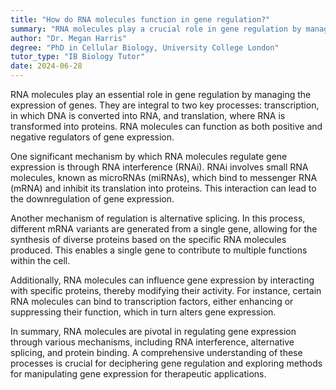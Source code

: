 ```yaml
---
title: "How do RNA molecules function in gene regulation?"
summary: "RNA molecules play a crucial role in gene regulation by managing the expression levels of genes, thereby influencing various biological processes and cellular functions."
author: "Dr. Megan Harris"
degree: "PhD in Cellular Biology, University College London"
tutor_type: "IB Biology Tutor"
date: 2024-06-28
---
```


RNA molecules play an essential role in gene regulation by managing the expression of genes. They are integral to two key processes: transcription, in which DNA is converted into RNA, and translation, where RNA is transformed into proteins. RNA molecules can function as both positive and negative regulators of gene expression.

One significant mechanism by which RNA molecules regulate gene expression is through RNA interference (RNAi). RNAi involves small RNA molecules, known as microRNAs (miRNAs), which bind to messenger RNA (mRNA) and inhibit its translation into proteins. This interaction can lead to the downregulation of gene expression.

Another mechanism of regulation is alternative splicing. In this process, different mRNA variants are generated from a single gene, allowing for the synthesis of diverse proteins based on the specific RNA molecules produced. This enables a single gene to contribute to multiple functions within the cell.

Additionally, RNA molecules can influence gene expression by interacting with specific proteins, thereby modifying their activity. For instance, certain RNA molecules can bind to transcription factors, either enhancing or suppressing their function, which in turn alters gene expression.

In summary, RNA molecules are pivotal in regulating gene expression through various mechanisms, including RNA interference, alternative splicing, and protein binding. A comprehensive understanding of these processes is crucial for deciphering gene regulation and exploring methods for manipulating gene expression for therapeutic applications.
    
